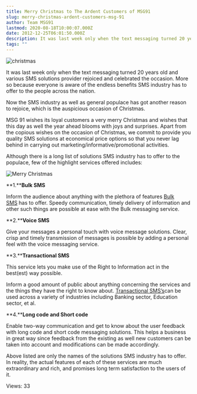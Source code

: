 ```yaml
---
title: Merry Christmas to The Ardent Customers of MSG91
slug: merry-christmas-ardent-customers-msg-91
author: Team MSG91
lastmod: 2020-08-18T10:00:07.000Z
date: 2012-12-25T06:01:50.000Z
description: It was last week only when the text messaging turned 20 years old and various SMS solutions provider rejoiced and celebrated the occasion. More so because everyone is aware of the endless benefits SMS industry has to offer to the people across the nation.
tags: ""
---
```


![christmas](https://images-msg91.s3.ap-south-1.amazonaws.com/content/images/wordpress/2012/12/christmas.jpg)  

It was last week only when the text messaging turned 20 years old and various SMS solutions provider rejoiced and celebrated the occasion. More so because everyone is aware of the endless benefits SMS industry has to offer to the people across the nation.


Now the SMS industry as well as general populace has got another reason to rejoice, which is the auspicious occasion of Christmas.


MSG 91 wishes its loyal customers a very merry Christmas and wishes that this day as well the year ahead blooms with joys and surprises. Apart from the copious wishes on the occasion of Christmas, we commit to provide you quality SMS solutions at economical price options so that you never lag behind in carrying out marketing/informative/promotional activities.


Although there is a long list of solutions SMS industry has to offer to the populace, few of the highlight services offered includes:


![Merry Christmas](https://images-msg91.s3.ap-south-1.amazonaws.com/content/images/wordpress/2012/12/Merry-Christmas.jpg)


**1.****Bulk SMS**


Inform the audience about anything with the plethora of features [Bulk SMS](https://msg91.com/guide/smss-can-send-customers-back-to-the-abandoned-shopping-malls/) has to offer. Speedy communication, timely delivery of information and other such things are possible at ease with the Bulk messaging service.


**2.****Voice SMS**


Give your messages a personal touch with voice message solutions. Clear, crisp and timely transmission of messages is possible by adding a personal feel with the voice messaging service.


**3.****Transactional SMS**


This service lets you make use of the Right to Information act in the best(est) way possible.


Inform a good amount of public about anything concerning the services and the things they have the right to know about. [Transactional SMS’s](https://msg91.com/guide/making-use-of-right-to-information/)can be used across a variety of industries including Banking sector, Education sector, et al.


**4.****Long code and Short code**


Enable two-way communication and get to know about the user feedback with long code and short code messaging solutions. This helps a business in great way since feedback from the existing as well new customers can be taken into account and modifications can be made accordingly.


Above listed are only the names of the solutions SMS industry has to offer. In reality, the actual features of each of these services are much extraordinary and rich, and promises long term satisfaction to the users of it.


 Views: 33


